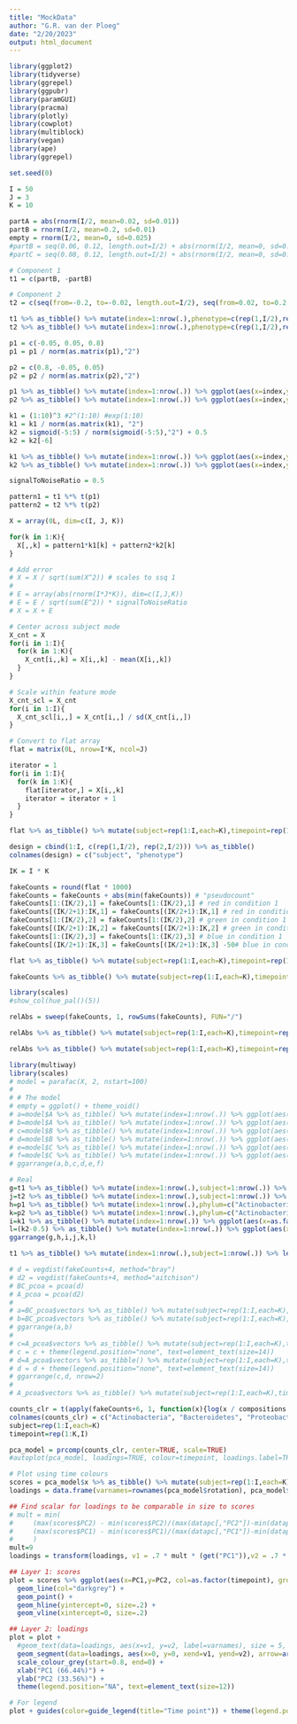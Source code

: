 ```yaml
---
title: "MockData"
author: "G.R. van der Ploeg"
date: "2/20/2023"
output: html_document
---
```


```r
library(ggplot2)
library(tidyverse)
library(ggrepel)
library(ggpubr)
library(paramGUI)
library(pracma)
library(plotly)
library(cowplot)
library(multiblock)
library(vegan)
library(ape)
library(ggrepel)

set.seed(0)
```

```r
I = 50
J = 3
K = 10
```

```r

partA = abs(rnorm(I/2, mean=0.02, sd=0.01))
partB = rnorm(I/2, mean=0.2, sd=0.01)
empty = rnorm(I/2, mean=0, sd=0.025)
#partB = seq(0.06, 0.12, length.out=I/2) + abs(rnorm(I/2, mean=0, sd=0.001))
#partC = seq(0.08, 0.12, length.out=I/2) + abs(rnorm(I/2, mean=0, sd=0.001))

# Component 1
t1 = c(partB, -partB)

# Component 2
t2 = c(seq(from=-0.2, to=-0.02, length.out=I/2), seq(from=0.02, to=0.2, length.out=I/2))

t1 %>% as_tibble() %>% mutate(index=1:nrow(.),phenotype=c(rep(1,I/2),rep(2,I/2))) %>% ggplot(aes(x=index,y=value,fill=as.factor(phenotype))) + geom_bar(stat="identity")
t2 %>% as_tibble() %>% mutate(index=1:nrow(.),phenotype=c(rep(1,I/2),rep(2,I/2))) %>% ggplot(aes(x=index,y=value,fill=as.factor(phenotype))) + geom_bar(stat="identity")
```

```r
p1 = c(-0.05, 0.05, 0.8)
p1 = p1 / norm(as.matrix(p1),"2")

p2 = c(0.8, -0.05, 0.05)
p2 = p2 / norm(as.matrix(p2),"2")

p1 %>% as_tibble() %>% mutate(index=1:nrow(.)) %>% ggplot(aes(x=index,y=value)) + geom_bar(stat="identity")
p2 %>% as_tibble() %>% mutate(index=1:nrow(.)) %>% ggplot(aes(x=index,y=value)) + geom_bar(stat="identity")
```

```r
k1 = (1:10)^3 #2^(1:10) #exp(1:10)
k1 = k1 / norm(as.matrix(k1), "2")
k2 = sigmoid(-5:5) / norm(sigmoid(-5:5),"2") + 0.5
k2 = k2[-6]

k1 %>% as_tibble() %>% mutate(index=1:nrow(.)) %>% ggplot(aes(x=index,y=value)) + geom_line()
k2 %>% as_tibble() %>% mutate(index=1:nrow(.)) %>% ggplot(aes(x=index,y=value)) + geom_line()
```

```r
signalToNoiseRatio = 0.5

pattern1 = t1 %*% t(p1)
pattern2 = t2 %*% t(p2)

X = array(0L, dim=c(I, J, K))

for(k in 1:K){
  X[,,k] = pattern1*k1[k] + pattern2*k2[k]
}

# Add error
# X = X / sqrt(sum(X^2)) # scales to ssq 1
# 
# E = array(abs(rnorm(I*J*K)), dim=c(I,J,K))
# E = E / sqrt(sum(E^2)) * signalToNoiseRatio
# X = X + E

# Center across subject mode
X_cnt = X
for(i in 1:I){
  for(k in 1:K){
    X_cnt[i,,k] = X[i,,k] - mean(X[i,,k])
  }
}

# Scale within feature mode
X_cnt_scl = X_cnt
for(i in 1:I){
  X_cnt_scl[i,,] = X_cnt[i,,] / sd(X_cnt[i,,])
}

```

```r
# Convert to flat array
flat = matrix(0L, nrow=I*K, ncol=J)

iterator = 1
for(i in 1:I){
  for(k in 1:K){
    flat[iterator,] = X[i,,k]
    iterator = iterator + 1
  }
}

flat %>% as_tibble() %>% mutate(subject=rep(1:I,each=K),timepoint=rep(1:K,I)) %>% pivot_longer(-c(subject,timepoint)) %>% ggplot(aes(x=as.factor(timepoint),y=value,col=as.factor(subject),group=subject)) + facet_wrap(vars(name)) + geom_line()
```
```r
design = cbind(1:I, c(rep(1,I/2), rep(2,I/2))) %>% as_tibble()
colnames(design) = c("subject", "phenotype")

IK = I * K

fakeCounts = round(flat * 1000)
fakeCounts = fakeCounts + abs(min(fakeCounts)) # "pseudocount"
fakeCounts[1:(IK/2),1] = fakeCounts[1:(IK/2),1] # red in condition 1
fakeCounts[(IK/2+1):IK,1] = fakeCounts[(IK/2+1):IK,1] # red in condition 2
fakeCounts[1:(IK/2),2] = fakeCounts[1:(IK/2),2] # green in condition 1
fakeCounts[(IK/2+1):IK,2] = fakeCounts[(IK/2+1):IK,2] # green in condition 2
fakeCounts[1:(IK/2),3] = fakeCounts[1:(IK/2),3] # blue in condition 1
fakeCounts[(IK/2+1):IK,3] = fakeCounts[(IK/2+1):IK,3] -50# blue in condition 2

flat %>% as_tibble() %>% mutate(subject=rep(1:I,each=K),timepoint=rep(1:K,I)) %>% pivot_longer(-c(subject,timepoint)) %>% left_join(design) %>% group_by(phenotype,timepoint,name) %>% summarise(m=mean(value),s=sd(value)) %>% ggplot(aes(x=as.factor(timepoint),y=m,col=as.factor(name))) + facet_wrap(vars(phenotype)) + geom_point() + geom_errorbar(aes(ymin=m-s,ymax=m+s))

fakeCounts %>% as_tibble() %>% mutate(subject=rep(1:I,each=K),timepoint=rep(1:K,I)) %>% pivot_longer(-c(subject,timepoint)) %>% left_join(design) %>% group_by(phenotype,timepoint,name) %>% summarise(m=mean(value),s=sd(value)) %>% ggplot(aes(x=as.factor(timepoint),y=m,col=as.factor(name))) + facet_wrap(vars(phenotype)) + geom_point() + geom_errorbar(aes(ymin=m-s,ymax=m+s))
```

```r
library(scales)
#show_col(hue_pal()(5))

relAbs = sweep(fakeCounts, 1, rowSums(fakeCounts), FUN="/")

relAbs %>% as_tibble() %>% mutate(subject=rep(1:I,each=K),timepoint=rep(1:K,I)) %>% pivot_longer(-c(subject,timepoint)) %>% filter(subject %in% c(1,(I-1))) %>% mutate(case_control = c(rep("Case", 30), rep("Control", 30))) %>% ggplot(aes(x=as.factor(timepoint),y=value,fill=as.factor(name))) + facet_wrap(vars(case_control), nrow=I) + geom_bar(stat="identity", col="black") + scale_fill_manual(name="Phylum", labels=c("Actinobacteria", "Bacteroidetes", "Proteobacteria"), values=c("#A3A500", "#E76BF3", "#00BF7D")) + ylab("Relative abundance") + xlab("Time point") + theme(text=element_text(size=14))

relAbs %>% as_tibble() %>% mutate(subject=rep(1:I,each=K),timepoint=rep(1:K,I)) %>% pivot_longer(-c(subject,timepoint)) %>% filter(subject %in% c(1,(I-1))) %>% mutate(case_control = c(rep("Cases", 30), rep("Controls", 30))) %>% ggplot(aes(x=as.factor(timepoint),y=value,fill=as.factor(name))) + facet_wrap(vars(case_control), nrow=I) + geom_bar(stat="identity", col="black") + scale_fill_manual(name="Phylum", labels=c("Actinobacteria", "Bacteroidetes", "Proteobacteria"), values=c("#A3A500", "#E76BF3", "#00BF7D")) + ylab("Relative abundance") + xlab("Time point") + theme(legend.position="none", text=element_text(size=14))
```

```r
library(multiway)
library(scales)
# model = parafac(X, 2, nstart=100)
# 
# # The model
# empty = ggplot() + theme_void()
# a=model$A %>% as_tibble() %>% mutate(index=1:nrow(.)) %>% ggplot(aes(x=index,y=V1)) + geom_bar(stat="identity")
# b=model$A %>% as_tibble() %>% mutate(index=1:nrow(.)) %>% ggplot(aes(x=index,y=V2)) + geom_bar(stat="identity")
# c=model$B %>% as_tibble() %>% mutate(index=1:nrow(.)) %>% ggplot(aes(x=index,y=V1)) + geom_bar(stat="identity")
# d=model$B %>% as_tibble() %>% mutate(index=1:nrow(.)) %>% ggplot(aes(x=index,y=V2)) + geom_bar(stat="identity")
# e=model$C %>% as_tibble() %>% mutate(index=1:nrow(.)) %>% ggplot(aes(x=index,y=V1)) + geom_bar(stat="identity")
# f=model$C %>% as_tibble() %>% mutate(index=1:nrow(.)) %>% ggplot(aes(x=index,y=V2)) + geom_bar(stat="identity")
# ggarrange(a,b,c,d,e,f)

# Real
g=t1 %>% as_tibble() %>% mutate(index=1:nrow(.),subject=1:nrow(.)) %>% left_join(design) %>% ggplot(aes(x=index,y=value,fill=as.factor(phenotype))) + geom_bar(stat="identity",width=1.05) + theme(legend.position="none",text=element_text(size=14)) + ylab("Component 1 loading") + xlab("")
j=t2 %>% as_tibble() %>% mutate(index=1:nrow(.),subject=1:nrow(.)) %>% left_join(design) %>% ggplot(aes(x=index,y=value,fill=as.factor(phenotype))) + geom_bar(stat="identity",width=1.05) + theme(legend.position="none",text=element_text(size=14)) + ylab("Component 2 loading") + xlab("Subject index")
h=p1 %>% as_tibble() %>% mutate(index=1:nrow(.),phylum=c("Actinobacteria", "Bacteroidetes", "Proteobacteria")) %>% ggplot(aes(x=index,y=value,fill=as.factor(phylum))) + geom_bar(stat="identity") + ylab("") + xlab("") + scale_fill_manual(name="Phylum", labels=c("Actinobacteria", "Bacteroidetes", "Proteobacteria"), values=c("#A3A500", "#E76BF3", "#00BF7D"))+ theme(legend.position="none",text=element_text(size=14))
k=p2 %>% as_tibble() %>% mutate(index=1:nrow(.),phylum=c("Actinobacteria", "Bacteroidetes", "Proteobacteria")) %>% ggplot(aes(x=index,y=value,fill=as.factor(phylum))) + geom_bar(stat="identity") + ylab("") + xlab("Feature index") + scale_fill_manual(name="Phylum", labels=c("Actinobacteria", "Bacteroidetes", "Proteobacteria"), values=c("#A3A500", "#E76BF3", "#00BF7D"))+ theme(legend.position="none",text=element_text(size=14))
i=k1 %>% as_tibble() %>% mutate(index=1:nrow(.)) %>% ggplot(aes(x=as.factor(index),y=value,fill=as.factor(index))) + geom_bar(stat="identity") + theme(legend.position="none",text=element_text(size=14))+ ylab("") + xlab("") + scale_fill_grey(start=0.8, end=0)
l=(k2-0.5) %>% as_tibble() %>% mutate(index=1:nrow(.)) %>% ggplot(aes(x=as.factor(index),y=value,fill=as.factor(index))) + geom_bar(stat="identity") + theme(legend.position="none",text=element_text(size=14))+ ylab("") + xlab("Time point") + scale_fill_grey(start=0.8, end=0)
ggarrange(g,h,i,j,k,l)

t1 %>% as_tibble() %>% mutate(index=1:nrow(.),subject=1:nrow(.)) %>% left_join(design) %>% ggplot(aes(x=index,y=value,fill=as.factor(phenotype))) + geom_bar(stat="identity") + theme(legend.position="right",text=element_text(size=14)) + ylab("Component 1") + xlab("") + scale_fill_manual(name="Subject group", values=hue_pal()(2), labels=c("Case", "Control"))
```

```r
# d = vegdist(fakeCounts+4, method="bray")
# d2 = vegdist(fakeCounts+4, method="aitchison")
# BC_pcoa = pcoa(d)
# A_pcoa = pcoa(d2)
# 
# a=BC_pcoa$vectors %>% as_tibble() %>% mutate(subject=rep(1:I,each=K),timepoint=rep(1:K,I)) %>% select(subject,timepoint,Axis.1,Axis.2) %>% left_join(design) %>% ggplot(aes(x=Axis.1,y=Axis.2,col=as.factor(phenotype))) + geom_point()
# b=BC_pcoa$vectors %>% as_tibble() %>% mutate(subject=rep(1:I,each=K),timepoint=rep(1:K,I)) %>% select(subject,timepoint,Axis.1,Axis.2) %>% ggplot(aes(x=Axis.1,y=Axis.2,col=as.factor(timepoint))) + geom_point()
# ggarrange(a,b)
# 
# c=A_pcoa$vectors %>% as_tibble() %>% mutate(subject=rep(1:I,each=K),timepoint=rep(1:K,I)) %>% select(subject,timepoint,Axis.1,Axis.2) %>% left_join(design) %>% ggplot(aes(x=Axis.1,y=Axis.2,col=as.factor(phenotype))) + geom_point() + scale_color_manual(name="Subject group", labels=c("Case", "Control"), values=c("#F8766D", "#00B0F6")) + xlab("PCoA Component 1 (95%)") + ylab("PCoA Component 2 (5%)") + theme(text=element_text(size=14))
# c = c + theme(legend.position="none", text=element_text(size=14))
# d=A_pcoa$vectors %>% as_tibble() %>% mutate(subject=rep(1:I,each=K),timepoint=rep(1:K,I)) %>% select(subject,timepoint,Axis.1,Axis.2) %>% ggplot(aes(x=Axis.1,y=Axis.2,col=as.factor(timepoint))) + geom_point() + xlab("PCoA Component 1 (95%)") + ylab("PCoA Component 2 (5%)") + theme(legend.position="top")
# d = d + theme(legend.position="none", text=element_text(size=14))
# ggarrange(c,d, nrow=2)
# 
# A_pcoa$vectors %>% as_tibble() %>% mutate(subject=rep(1:I,each=K),timepoint=rep(1:K,I)) %>% select(subject,timepoint,Axis.1,Axis.2) %>% left_join(design) %>% ggplot(aes(x=Axis.1, y=Axis.2, shape=as.factor(phenotype), col=as.factor(timepoint))) + geom_point(size=3) + xlab("PCoA Component 1 (95%)") + ylab("PCoA Component 2 (5%)") + scale_color_discrete(name="Time point") + scale_shape_manual(name="Phenotype", labels=c("Case","Control"), values=16:17) + theme(text=element_text(size=14))
```

```r
counts_clr = t(apply(fakeCounts+6, 1, function(x){log(x / compositions::geometricmean(x))}))
colnames(counts_clr) = c("Actinobacteria", "Bacteroidetes", "Proteobacteria")
subject=rep(1:I,each=K)
timepoint=rep(1:K,I)

pca_model = prcomp(counts_clr, center=TRUE, scale=TRUE)
#autoplot(pca_model, loadings=TRUE, colour=timepoint, loadings.label=TRUE, loadings.label.size=3) + ylim(-0.65, 0.15)

# Plot using time colours
scores = pca_model$x %>% as_tibble() %>% mutate(subject=rep(1:I,each=K),timepoint=rep(1:K,I)) %>% left_join(design)
loadings = data.frame(varnames=rownames(pca_model$rotation), pca_model$rotation)

## Find scalar for loadings to be comparable in size to scores
# mult = min(
#     (max(scores$PC2) - min(scores$PC2)/(max(datapc[,"PC2"])-min(datapc[,"PC2"]))),
#     (max(scores$PC1) - min(scores$PC1)/(max(datapc[,"PC1"])-min(datapc[,"PC1"])))
#     )
mult=9
loadings = transform(loadings, v1 = .7 * mult * (get("PC1")),v2 = .7 * mult * (get("PC2")))

## Layer 1: scores
plot = scores %>% ggplot(aes(x=PC1,y=PC2, col=as.factor(timepoint), group=as.factor(subject))) +
  geom_line(col="darkgrey") +
  geom_point() +
  geom_hline(yintercept=0, size=.2) +
  geom_vline(xintercept=0, size=.2)

## Layer 2: loadings
plot = plot +
  #geom_text(data=loadings, aes(x=v1, y=v2, label=varnames), size = 5, vjust=1, hjust=1, color="red", inherit.aes=FALSE) +
  geom_segment(data=loadings, aes(x=0, y=0, xend=v1, yend=v2), arrow=arrow(length=unit(0.2,"cm")), alpha=0.75, color="red", inherit.aes=FALSE) +
  scale_colour_grey(start=0.8, end=0) +
  xlab("PC1 (66.44%)") +
  ylab("PC2 (33.56%)") +
  theme(legend.position="NA", text=element_text(size=12))

# For legend
plot + guides(color=guide_legend(title="Time point")) + theme(legend.position="right")
```